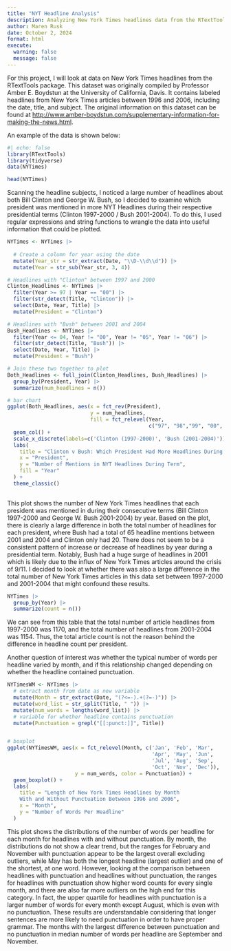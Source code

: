 ```yaml
---
title: "NYT Headline Analysis"
description: Analyzing New York Times headlines data from the RTextTools Package using string methods and regular expressions.
author: Maren Rusk
date: October 2, 2024
format: html
execute:
  warning: false
  message: false
---
```


For this project, I will look at data on New York Times headlines from the RTextTools package. This dataset was originally compiled by Professor Amber E. Boydstun at the University of California, Davis. It contains labeled headlines from New York Times articles between 1996 and 2006, including the date, title, and subject. The original information on this dataset can be found at <http://www.amber-boydstun.com/supplementary-information-for-making-the-news.html>.

An example of the data is shown below:

```r
#| echo: false
library(RTextTools) 
library(tidyverse)
data(NYTimes)

head(NYTimes)

```

Scanning the headline subjects, I noticed a large number of headlines about both Bill Clinton and George W. Bush, so I decided to examine which president was mentioned in more NYT Headlines during their respective presidential terms (Clinton 1997-2000 / Bush 2001-2004). To do this, I used regular expressions and string functions to wrangle the data into useful information that could be plotted.

```r

NYTimes <- NYTimes |>
 
  # Create a column for year using the date
  mutate(Year_str = str_extract(Date, "\\D-\\d\\d")) |>
  mutate(Year = str_sub(Year_str, 3, 4))

# Headlines with "Clinton" between 1997 and 2000  
Clinton_Headlines <- NYTimes |>
  filter(Year >= 97 | Year == "00") |>
  filter(str_detect(Title, "Clinton")) |>
  select(Date, Year, Title) |>
  mutate(President = "Clinton")

# Headlines with "Bush" between 2001 and 2004
Bush_Headlines <- NYTimes |>
  filter(Year <= 04, Year != "00", Year != "05", Year != "06") |>
  filter(str_detect(Title, "Bush")) |>
  select(Date, Year, Title) |>
  mutate(President = "Bush")

# Join these two together to plot
Both_Headlines <- full_join(Clinton_Headlines, Bush_Headlines) |>
  group_by(President, Year) |>
  summarize(num_headlines = n())

# bar chart
ggplot(Both_Headlines, aes(x = fct_rev(President), 
                           y = num_headlines, 
                           fill = fct_relevel(Year, 
                                              c("97", "98","99", "00", "01", "02", "03", "04")))) + 
  geom_col() + 
  scale_x_discrete(labels=c('Clinton (1997-2000)', 'Bush (2001-2004)')) + 
  labs(
    title = "Clinton v Bush: Which President Had More Headlines During Their Term?",
    x = "President",
    y = "Number of Mentions in NYT Headlines During Term",
    fill = "Year"
  ) + 
  theme_classic()
  
```

This plot shows the number of New York Times headlines that each president was mentioned in during their consecutive terms (Bill Clinton 1997-2000 and George W. Bush 2001-2004) by year. Based on the plot, there is clearly a large difference in both the total number of headlines for each president, where Bush had a total of 65 headline mentions between 2001 and 2004 and Clinton only had 20. There does not seem to be a consistent pattern of increase or decrease of headlines by year during a presidential term. Notably, Bush had a huge surge of headlines in 2001 which is likely due to the influx of New York Times articles around the crisis of 9/11. I decided to look at whether there was also a large difference in the total number of New York Times articles in this data set between 1997-2000 and 2001-2004 that might confound these results.

```r
NYTimes |>
  group_by(Year) |>
  summarize(count = n())
```

We can see from this table that the total number of article headlines from 1997-2000 was 1170, and the total number of headlines from 2001-2004 was 1154. Thus, the total article count is not the reason behind the difference in headline count per president.

Another question of interest was whether the typical number of words per headline varied by month, and if this relationship changed depending on whether the headline contained punctuation.

```r

NYTimesWM <- NYTimes |>
  # extract month from date as new variable
  mutate(Month = str_extract(Date, "(?<=-).+(?=-)")) |>
  mutate(word_list = str_split(Title, " ")) |>
  mutate(num_words = lengths(word_list)) |>
  # variable for whether headline contains punctuation
  mutate(Punctuation = grepl("[[:punct:]]", Title))


# boxplot  
ggplot(NYTimesWM, aes(x = fct_relevel(Month, c('Jan', 'Feb', 'Mar',
                                               'Apr', 'May', 'Jun',
                                               'Jul', 'Aug', 'Sep',
                                               'Oct', 'Nov', 'Dec')), 
                      y = num_words, color = Punctuation)) + 
  geom_boxplot() + 
  labs(
    title = "Length of New York Times Headlines by Month 
    With and Without Punctuation Between 1996 and 2006",
    x = "Month",
    y = "Number of Words Per Headline"
  )

```

This plot shows the distributions of the number of words per headline for each month for headlines with and without punctuation. By month, the distributions do not show a clear trend, but the ranges for February and November with punctuation appear to be the largest overall excluding outliers, while May has both the longest headline (largest outlier) and one of the shortest, at one word. However, looking at the comparison between headlines with punctuation and headlines without punctuation, the ranges for headlines with punctuation show higher word counts for every single month, and there are also far more outliers on the high end for this category. In fact, the upper quartile for headlines with punctuation is a larger number of words for every month except August, which is even with no punctuation. These results are understandable considering that longer sentences are more likely to need punctuation in order to have proper grammar. The months with the largest difference between punctuation and no punctuation in median number of words per headline are September and November.
